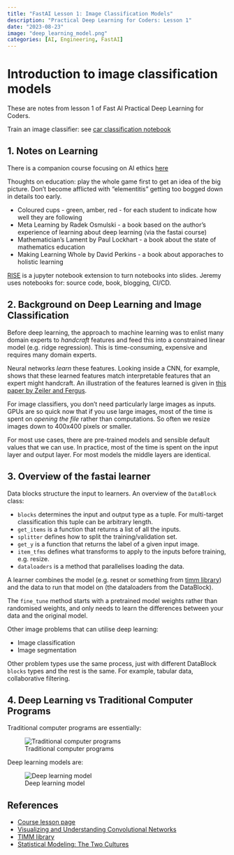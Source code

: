 ```yaml
---
title: "FastAI Lesson 1: Image Classification Models"
description: "Practical Deep Learning for Coders: Lesson 1"
date: "2023-08-23"
image: "deep_learning_model.png"
categories: [AI, Engineering, FastAI]
---
```


# Introduction to image classification models
These are notes from lesson 1 of Fast AI Practical Deep Learning for Coders.

::: {.callout-tip title="Homework Task"}
Train an image classifier: see [car classification notebook](https://github.com/gjohl/ml-practice/blob/master/ml-practice/notebooks/fastai/1_image_classifier.ipynb)
:::

## 1. Notes on Learning
There is a companion course focusing on AI ethics [here](https://ethics.fast.ai/)

Thoughts on education: play the whole game first to get an idea of the big picture. Don't become afflicted with "elementitis" getting too bogged down in details too early.

- Coloured cups  - green, amber, red - for each student to indicate how well they are following
- Meta Learning by Radek Osmulski - a book based on the author's experience of learning about deep learning (via the fastai course)
- Mathematician's Lament by Paul Lockhart - a book about the state of mathematics education
- Making Learning Whole by David Perkins - a book about apporaches to holistic learning

[RISE](https://rise.readthedocs.io/en/latest/) is a jupyter notebook extension to turn notebooks into slides.
Jeremy uses notebooks for: source code, book, blogging, CI/CD.

## 2. Background on Deep Learning and Image Classification
Before deep learning, the approach to machine learning was to enlist many domain experts to *handcraft* features
and feed this into a constrained linear model (e.g. ridge regression).
This is time-consuming, expensive and requires many domain experts.

Neural networks *learn* these features. 
Looking inside a CNN, for example, shows that these learned features match interpretable features that an expert might handcraft. An illustration of the features learned is given in [this paper by Zeiler and Fergus](https://arxiv.org/abs/1311.2901).

For image classifiers, you don't need particularly large images as inputs.
GPUs are so quick now that if you use large images, most of the time is spent on *opening the file* rather than computations.
So often we resize images down to 400x400 pixels or smaller.

For most use cases, there are pre-trained models and sensible default values that we can use.
In practice, most of the time is spent on the input layer and output layer. For most models the middle layers are identical.


## 3. Overview of the fastai learner
Data blocks structure the input to learners.
An overview of the `DataBlock` class:

- `blocks` determines the input and output type as a tuple. For multi-target classification this tuple can be arbitrary length.
- `get_items` is a function that returns a list of all the inputs.
- `splitter` defines how to split the training/validation set.
- `get_y` is a function that returns the label of a given input image.
- `item_tfms` defines what transforms to apply to the inputs before training, e.g. resize.
- `dataloaders` is a method that parallelises loading the data.

A learner combines the model (e.g. resnet or something from [timm library](https://timm.fast.ai/)) and the data to run that model on (the dataloaders from the DataBlock).

The `fine_tune` method starts with a pretrained model weights rather than randomised weights, and only needs to learn the differences between your data and the original model.

Other image problems that can utilise deep learning:

- Image classification
- Image segmentation

Other problem types use the same process, just with different DataBlock `blocks` types and the rest is the same.
For example, tabular data, collaborative filtering.


## 4. Deep Learning vs Traditional Computer Programs
<!-- Flowcharts from https://miro.com/app/board/uXjVNv5WRsc=/ -->
Traditional computer programs are essentially:

![Traditional computer programs](traditional_program.png){.lightbox #fig-traditional_program}

Deep learning models are:

![Deep learning model](deep_learning_model.png){.lightbox #fig-deep_learning_model}


## References

- [Course lesson page](https://course.fast.ai/Lessons/lesson1.html)
- [Visualizing and Understanding Convolutional Networks](https://arxiv.org/abs/1311.2901)
- [TIMM library](https://timm.fast.ai/)
- [Statistical Modeling: The Two Cultures](https://www.semanticscholar.org/paper/Statistical-Modeling%3A-The-Two-Cultures-\(with-and-a-Breiman/e5df6bc6da5653ad98e754b08f63326c2e52b372
)